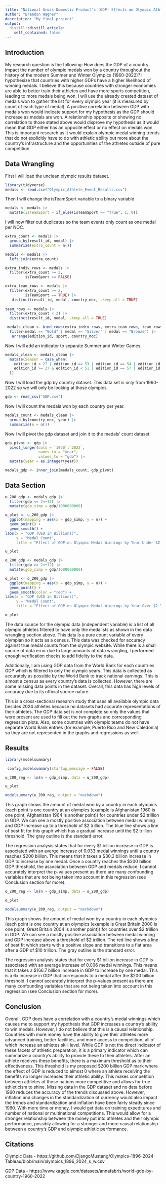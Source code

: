 ```yaml
---
title: "National Gross Domestic Product's (GDP) Effects on Olympic Athletic Performance"
author: "Brandon Wagner"
description: "My final project"
output:
  distill::distill_article:
    self_contained: false
---
```


## Introduction

My research question is the following: How does the GDP of a country impact the number of olympic medals won by a country throughout the history of the modern Summer and Winter Olympics (1960-2022)? I hypothesize that countries with higher GDPs have a higher likelihood of winning medals. I believe this because countries with stronger economies are able to better train their athletes and have more sports competition, leading to more medals being won. I will use the already created dataset of medals won to gather the list for every olympic year (it is measured by count of each type of medal). A positive correlation between GDP with medals won would indicate support for my hypothesis as the GDP should increase as medals are won. A relationship opposite or showing no correlation to those stated above would disprove my hypothesis as it would mean that GDP either has an opposite effect or no effect on medals won. This is important research as it would explain olympic medal winning trends that do not explicitly have to do with athletic ability but more about the country's infrastructure and the opportunities of the athletes outside of pure competition.

## Data Wrangling

First I will load the unclean olympic results dataset.

```r
library(tidyverse)
medals <- read.csv("Olympic_Athlete_Event_Results.csv")
```

Then I will change the isTeamSport variable to a binary variable

```r
medals <- medals |>
  mutate(isTeamSport = if_else(isTeamSport == "True", 1, 0))
```

I will now filter out duplicates so the team events only count as one medal per NOC.

```r
extra_count <- medals |>
  group_by(result_id, medal) |>
  summarize(extra_count = n())

medals <- medals |>
  left_join(extra_count)

extra_indiv_rows <- medals |>
  filter(extra_count >= 2,
         isTeamSport == FALSE)

extra_team_rows <- medals |>
  filter(extra_count >= 2,
         isTeamSport == TRUE) |>
   distinct(result_id, medal, country_noc, .keep_all = TRUE)
 
team_rows <- medals |>
  filter(extra_count < 2) |>
  distinct(result_id, medal, .keep_all = TRUE)

 medals_clean <- bind_rows(extra_indiv_rows, extra_team_rows, team_rows) |>
  filter(medal == "Gold" | medal == "Silver" | medal == "Bronze") |>
   arrange(edition_id, sport, country_noc)
```

Now I will add an indicator to separate Summer and Winter Games.

```r
medals_clean <- medals_clean |>
  mutate(Season = case_when(
    edition_id < 27 | edition_id == 53 | edition_id == 54 | edition_id == 59 | edition_id == 61 ~ "Summer",
    edition_id >= 27 & edition_id < 51 | edition_id == 57 | edition_id == 58 | edition_id == 60 | edition_id == 62 ~ "Winter"
  )) 
```

Now I will load the gdp by country dataset. This data set is only from 1960-2022 so we will only be looking at those olympics.

```r
gdp <- read_csv("GDP.csv")
```

Now I will count the medals won by each country per year.

```r
medals_count <- medals_clean |>
  group_by(country_noc, year) |>
  summarize(n = n())
```

Now I will pivot the gdp dataset and join it to the medals' count dataset.

```r
gdp_pivot <- gdp |>
  pivot_longer(cols = `1960`:`2022`,
               names_to = "year",
               values_to = "gdp") |>
  mutate(year = as.integer(year))

medals_gdp <- inner_join(medals_count, gdp_pivot)
```

## Data Section

```r
u_200_gdp <- medals_gdp |>
  filter(gdp <= 2e+12) |>
  mutate(gdp_simp = gdp/1000000000)

u_plot <- u_200_gdp |>
  ggplot(mapping = aes(x = gdp_simp, y = n)) +
  geom_point() +
  geom_smooth() +
labs(x = "GDP (USD in Billions)",
     y = "Medal Count",
     title = "Effect of GDP on Olympic Medal Winnings by Year Under $2 Trillion")

u_plot
```

```r
o_200_gdp <- medals_gdp |>
  filter(gdp >= 2e+12) |>
  mutate(gdp_simp = gdp/1000000000)

o_plot <- o_200_gdp |>
  ggplot(mapping = aes(x = gdp_simp, y = n)) +
  geom_point() +
  geom_smooth(color = "red") +
labs(x = "GDP (USD in Billions)",
     y = "Medal Count",
     title = "Effect of GDP on Olympic Medal Winnings by Year Over $2 Trillion")

o_plot
```

The data source for the olympic data (independent variable) is a list of all olympic athletes filtered to have only the medalists as shown in the data wrangling section above. This data is a pure count variable of every olympian so it acts as a census. This data was checked for accuracy against true medal counts from the olympic website. While there is a small source of data error due to large amounts of data wrangling, I performed enough verification checks to add fidelity to the data.

Additionally, I am using GDP data from the World Bank for each countries GDP which is filtered to only the olympic years. This data is collected as accurately as possible by the World Bank to track national earnings. This is almost a census as every country's data is collected. However, there are some missing data points in the dataset. Overall, this data has high levels of accuracy due to its official source nature. 

This is a cross-sectional research study that uses all available olympic data besides 2024 athletes because no datasets had accurate representations of their athletes. The GDP data set is not complete so only the values that were present are used to fill out the two graphs and corresponding regression plots. Also, some countries with olympic teams do not have separate World Bank entries (for example, Puerto Rico and New Caledonia) so they are not represented in the graphs and regressions as well.

## Results

```r
library(modelsummary)

 config_modelsummary(startup_message = FALSE)

u_200_reg <- lm(n ~ gdp_simp, data = u_200_gdp)

u_plot

modelsummary(u_200_reg, output = "markdown")
```

This graph shows the amount of medal won by a country in each olympics (each point is one country at an olympics (example is Afghanistan 1960 is one point, Afghanistan 1964 is another point)) for countries under $2 trillion in GDP. We can see a mostly positive association between medal winning and GDP increase up to a threshold of $2 trillion. The blue line shows a line of best fit for this graph which has a gradual increase until the $2 trillion threshold. The gray outline is the standard error.

The regression analysis states that for every $1 billion increase in GDP is associated with an averge increase of 0.033 medal winnings until a country reaches $200 billion. This means that it takes a $30.3 billion increase in GDP to increase by one medal. Once a country reaches the $200 billion GDP threshold, the association between GDP and medals reduce. I cannot accurately interpret the p-values present as there are many confounding variables that are not being taken into account in this regression (see Conclusion section for more).

```r
o_200_reg <- lm(n ~ gdp_simp, data = o_200_gdp)

o_plot

modelsummary(o_200_reg, output = "markdown")
```

This graph shows the amount of medal won by a country in each olympics (each point is one country at an olympics (example is Great Britain 2000 is one point, Great Britain 2004 is another point)) for countries over $2 trillion in GDP. We can see a mostly positive association between medal winning and GDP increase above a threshold of $2 trillion. The red line shows a line of best fit which starts with a positive slope and transitions to a flat area after a GDP of $10 trillion. The gray outline is the standard error.

The regression analysis states that for every $1 billion increase in GDP is associated with an average increase of 0.006 medal winnings. This means that it takes a $166.7 billion increase in GDP to increase by one medal. This is a 6x increase in GDP that corresponds to a medal after the $200 billion threshold. I cannot accurately interpret the p-values present as there are many confounding variables that are not being taken into account in this regression (see Conclusion section for more).

## Conclusion

Overall, GDP does have a correlation with a country's medal winnings which causes me to support my hypothesis that GDP increases a country's ability to win medals. However, I do not believe that this is a causal relationship. Countries with more money have the ability to give their athletes more advanced training, better facilities, and more access to competition, all of which increase an athletes skill level. While GDP is not the direct indicator of these facets of athletic preparation, it is a primary indicator which can summarize a country's ability to provide these to their athletes. After an athlete receives these benefits, there is a maximum threshold as to their effectiveness. This threshold is my proposed $200 billion GDP mark where the effect of GDP is reduced to almost 0 where an athlete receiving the benefits no longer increases their athletic ability. This makes competition between athletes of those nations more competitive and allows for true athleticism to shine. Missing data in the GDP dataset and no data before 1960 reduces the accuracy of the trends discussed above. However, inflation and changes in the standardization of currency would also impact the trends and standardization and inflation have been fairly steady since 1960. With more time or money, I would get data on training expeditures and number of national or multinational competitions. This would allow for a stronger relationship between the money put into athletes and their olympic performance, possibly allowing for a stronger and more causal relationship between a country's GDP and olympic athletic performance.

## Citations

Olympic Data - https://github.com/DjangoMustang/Olympics-1896-2024-Tableau/blob/main/olympics_1896_2024_s_w.csv

GDP Data - https://www.kaggle.com/datasets/annafabris/world-gdp-by-country-1960-2022
